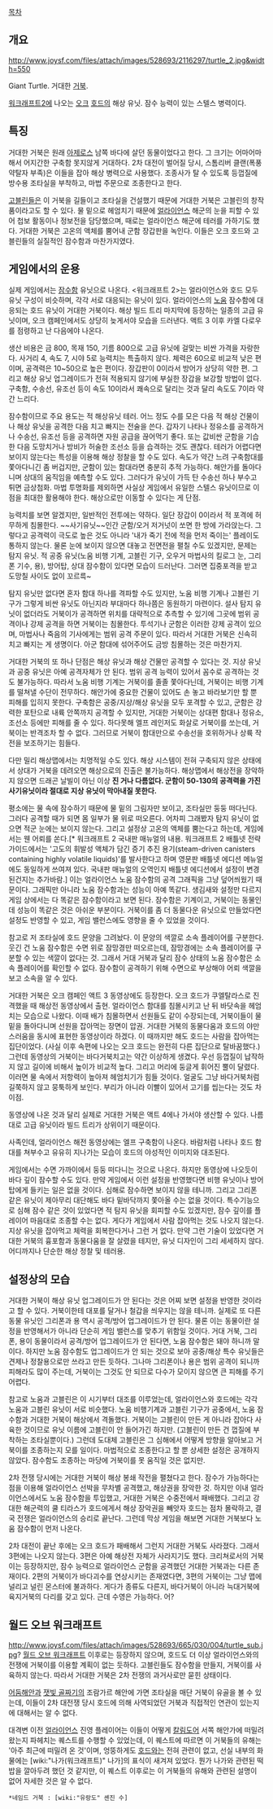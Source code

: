 [[목차]]
== 개요 ==
http://www.joysf.com/files/attach/images/528693/2116297/turtle_2.jpg&width=550

Giant Turtle. 거대한 [[거북]].
 
[[워크래프트2]]에 나오는 [[오크]] [[호드]]의 해상 유닛. 잠수 능력이 있는 스텔스 병력이다.

== 특징 ==
거대한 거북은 원래 [[아제로스]] 남쪽 바다에 살던 동물이었다고 한다. 그 크기는 어마어마해서 어지간한 구축함 못지않게 거대하다. 2차 대전이 벌어질 당시, 스톰리버 클랜(폭풍약탈자 부족)은 이들을 잡아 해상 병력으로 사용했다. 조종사가 탈 수 있도록 등껍질에 방수용 조타실을 부착하고, 마법 주문으로 조종한다고 한다. 

[[고블린]]들은 이 거북을 길들이고 조타실을 건설했기 때문에 거대한 거북은 고블린의 창작품이라고도 할 수 있다. 물 밑으로 헤엄치기 때문에 [[얼라이언스]] 해군의 눈을 피할 수 있어 첩보 활동이나 정보전을 담당했으며, 때로는 얼라이언스 해군에 테러를 가하기도 했다. 거대한 거북은 고온의 액체를 뿜어내 군함 장갑판을 녹인다. 이들은 오크 호드와 고블린들의 실질적인 잠수함과 마찬가지였다.

== 게임에서의 운용 ==
실제 게임에서는 [[잠수함]] 유닛으로 나온다. <워크래프트 2>는 얼라이언스와 호드 모두 유닛 구성이 비슷하며, 각각 서로 대응되는 유닛이 있다. 얼라이언스의 [[노움]] 잠수함에 대응되는 호드 유닛이 거대한 거북이다. 해상 빌드 트리 마지막에 등장하는 일종의 고급 유닛이며, 오크 캠페인에서도 상당히 늦게서야 모습을 드러낸다. 액트 3 이후 카엘 다로우를 점령하고 난 다음에야 나온다. 

생산 비용은 금 800, 목재 150, 기름 800으로 고급 유닛에 걸맞는 비싼 가격을 자랑한다. 사거리 4, 속도 7, 시야 5로 능력치는 특출하지 않다. 체력은 60으로 비교적 낮은 편이며, 공격력은 10~50으로 높은 편이다. 장갑판이 0이라서 방어가 상당히 약한 편. 그리고 해상 유닛 업그레이드가 전혀 적용되지 않기에 부실한 장갑을 보강할 방법이 없다. 구축함, 수송선, 유조선 등이 속도 10이라서 쾌속으로 달리는 것과 달리 속도도 7이라 약간 느리다.

잠수함이므로 주요 용도는 적 해상유닛 테러. 어느 정도 수를 모은 다음 적 해상 건물이나 해상 유닛을 공격한 다음 치고 빠지는 전술을 쓴다. 갑자기 나타나 정유소를 공격하거나 수송선, 유조선 등을 공격하면 자원 공급을 끊어먹기 좋다. 또는 값비싼 군함을 기습한 다음 도망치거나 방비가 허술한 조선소 등을 습격하는 것도 괜찮다. 테러가 어렵다면 보이지 않는다는 특성을 이용해 해상 정찰을 할 수도 있다. 속도가 약간 느려 구축함대를 쫓아다니긴 좀 버겁지만, 군함이 있는 함대라면 충분히 추적 가능하다. 해안가를 돌아다니며 상대의 움직임을 예측할 수도 있다. 그러다가 유닛이 가득 탄 수송선 하나 부수고 튀면 금상첨화. 마법 투명화를 제외하면 사실상 게임에서 유일한 스텔스 유닛이므로 이 점을 최대한 활용해야 한다. 해상으로만 이동할 수 있다는 게 단점.

능력치를 보면 알겠지만, 일반적인 전투에는 약하다. 일단 장갑이 0이라서 적 포격에 허무하게 침몰한다. ~~사기유닛~~인간 군함/오거 저거넛이 쏘면 한 방에 가라앉는다. 그렇다고 공격력이 극도로 높은 것도 아니라 '내가 죽기 전에 적을 먼저 죽이는' 플레이도 통하지 않는다. 물론 눈에 보이지 않으면 대놓고 전면전을 펼칠 수도 있겠지만, 문제는 탐지 유닛. 적 공중 유닛(노움 비행 기계, 고블린 기구, 오우거 마법사의 킬로그 눈, 그리폰 기수, 용), 방어탑, 상대 잠수함이 있다면 모습이 드러난다. 그러면 집중포격을 받고 도망칠 사이도 없이 꼬르륵~

탐지 유닛만 없다면 혼자 함대 하나를 격파할 수도 있지만, 노움 비행 기계나 고블린 기구가 그렇게 비싼 유닛도 아닌지라 부대마다 하나쯤은 동원하기 마련이다. 설사 탐지 유닛이 없더라도 거북이가 공격하면 위치를 대략적으로 추측할 수 있기에 그곳에 범위 공격이나 강제 공격을 하면 거북이는 침몰한다. 투석기나 군함은 이러한 강제 공격이 있으며, 마법사나 죽음의 기사에게는 범위 공격 주문이 있다. 따라서 거대한 거북은 신속히 치고 빠지는 게 생명이다. 아군 함대에 섞어주어도 금방 침몰하는 것은 마찬가지.

거대한 거북의 또 하나 단점은 해상 유닛과 해상 건물만 공격할 수 있다는 것. 지상 유닛과 공중 유닛은 아예 공격자체가 안 된다. 범위 공격 능력이 있어서 꼼수로 공격하는 것도 불가능하다. 따라서 노움 비행 기계는 거북이를 졸졸 쫓아다닌데, 거북이는 비행 기계를 떨쳐낼 수단이 전무하다. 해안가에 중요한 건물이 있어도 손 놓고 바라보기만 할 뿐 피해를 입히지 못한다. 구축함은 공중/지상/해상 유닛을 모두 포격할 수 있고, 군함은 강력한 포탄으로 내륙 안쪽까지 공격할 수 있지만, 거대한 거북이는 상대편 함대나 정유소, 조선소 등에만 피해를 줄 수 있다. 하다못해 엘프 레인저도 화살로 거북이를 쏘는데, 거북이는 반격조차 할 수 없다. 그러므로 거북이 함대만으로 수송선을 호위하거나 상륙 작전을 보조하기는 힘들다.

다만 밀리 해상맵에서는 치명적일 수도 있다. 해상 시스템이 전혀 구축되지 않은 상태에서 상대가 거북을 데려오면 해상으로의 진출은 불가능하다. 해상맵에서 해상전을 장악하지 않으면 드래곤 날빌이 아닌 이상 '''진 거나 다름없다. 군함이 50-130의 공격력을 가진 사기유닛이라 절대로 지상 유닛이 막아내질 못한다.'''

평소에는 물 속에 잠수하기 때문에 물 밑의 그림자만 보이고, 조타실만 둥둥 떠다닌다. 그러다 공격할 때가 되면 몸 일부가 물 위로 떠오른다. 어차피 그래봤자 탐지 유닛이 없으면 적군 눈에는 보이지 않는다. 그리고 설정상 고온의 액체를 뿜는다고 하는데, 게임에서는 웬 어뢰를 쏜다.[* 워크래프트 2 국내판 매뉴얼의 내용. 워크래프트 2 배틀넷 전략 가이드에서는 '고도의 휘발성 액체가 담긴 증기 추진 용기(steam-driven canisters containing highly volatile liquids)'를 발사한다고 하며 영문판 배틀넷 에디션 메뉴얼에도 동일하게 쓰여져 있다. 국내판 매뉴얼의 오역인지 배틀넷 에디션에서 설정이 변경된건지는 추가바람.] 이는 얼라이언스 노움 잠수함의 공격 그래픽을 그냥 덮어씌웠기 때문이다. 그래픽만 아니라 노움 잠수함과는 성능이 아예 똑같다. 생김새와 설정만 다르지 게임 상에서는 다 똑같은 잠수함이라고 보면 된다. 잠수함은 기계이고, 거북이는 동물인데 성능이 똑같은 것은 아쉬운 부분이다. 거북이를 좀 더 동물다운 유닛으로 만들었다면 설정도 반영할 수 있고, 게임 밸런스에도 영향을 줄 수 있었을 것이다.

참고로 저 조타실에 호드 문양을 그려놨다. 이 문양의 색깔로 소속 플레이어를 구분한다. 웃긴 건 노움 잠수함은 수면 위로 잠망경만 떠오르는데, 잠망경에는 소속 플레이어를 구분할 수 있는 색깔이 없다는 것. 그래서 거대 거북과 달리 잠수 상태의 노움 잠수함은 소속 플레이어를 확인할 수 없다. 잠수함이 공격하기 위해 수면으로 부상해야 어뢰 색깔을 보고 소속을 알 수 있다.

거대한 거북은 오크 캠페인 액트 3 동영상에도 등장한다. 오크 호드가 쿠엘탈라스로 진격했을 때 해상전 동영상에서 출현. 얼라이언스 함대를 침몰시키고 난 뒤 바닷속을 헤엄치는 모습으로 나왔다. 이때 배가 침몰하면서 선원들도 같이 수장되는데, 거북이들이 물 밑을 돌아다니며 선원을 잡아먹는 장면이 압권. 거대한 거북의 동물다움과 호드의 야만스러움을 동시에 표현한 동영상이라 하겠다. 이 때까지만 해도 호드는 사람을 잡아먹는 집단이었다. (사실 이후 속편에 나오는 오크 호드는 완전히 다른 집단으로 탈바꿈했다.) 그런데 동영상의 거북이는 바다거북치고는 약간 이상하게 생겼다. 우선 등껍질이 납작하지 않고 길이에 비해서 높이가 비교적 높다. 그리고 머리에 둥글게 휘어진 뿔이 달렸다. 이러면 물 속에서 저항력이 높아져 헤엄치기가 힘들 것이다. 얼굴도 그냥 바다거북처럼 길쭉하지 않고 뭉툭하게 보인다. 부리가 아니라 이빨이 있어서 고기를 씹는다는 것도 차이점.

동영상에 나온 것과 달리 실제로 거대한 거북은 액트 4에나 가서야 생산할 수 있다. 나름대로 고급 유닛이라 빌드 트리가 상위이기 때문이다.

사족인데, 얼라이언스 해전 동영상에는 엘프 구축함이 나온다. 바람처럼 나타나 호드 함대를 쳐부수고 유유히 지나가는 모습이 호드의 야성적인 이미지와 대조된다.

게임에서는 수면 가까이에서 둥둥 떠다니는 것으로 나온다. 하지만 동영상에 나오듯이 바다 깊이 잠수할 수도 있다. 만약 게임에서 이런 설정을 반영했다면 비행 유닛이나 방어탑에게 들키는 일은 없을 것이다. 심해로 잠수하면 보이지 않을 테니까. 그리고 그리폰 같은 유닛이 제아무리 대단해도 바다 밑바닥까지 쫓아올 수는 없을 것이다. 특수기능으로 심해 잠수 같은 것이 있었다면 적 탐지 유닛을 회피할 수도 있겠지만, 잠수 깊이를 플레이어 마음대로 조종할 수는 없다. 게다가 게임에서 사람 잡아먹는 것도 나오지 않는다. 지상 유닛을 잡아먹고 체력을 회복한다거나 그런 거 없다. 만약 그런 기술이 있었다면 거대한 거북의 흉포함과 동물다움을 잘 살렸을 테지만, 유닛 디자인이 그리 세세하지 않다. 어디까지나 단순한 해상 정찰 및 테러용.

== 설정상의 모습 ==
거대한 거북이 해상 유닛 업그레이드가 안 된다는 것은 어찌 보면 설정을 반영한 것이라고 할 수 있다. 거북이한테 대포를 달거나 철갑을 씌우지는 않을 테니까. 실제로 또 다른 동물 유닛인 그리폰과 용 역시 공격/방어 업그레이드가 안 된다. 물론 이는 동물이란 설정을 반영해서가 아니라 단순히 게임 밸런스를 맞추기 위함일 것이다. 거대 거북, 그리폰, 용이 동물이라서 공격/방어 업그레이드가 안 된다면, 노움 잠수함은 돼야 하니까 말이다. 하지만 노움 잠수함도 업그레이드가 안 되는 것으로 보아 공중/해상 특수 유닛들은 견제나 정찰용으로만 쓰라고 만든 듯하다. 그나마 그리폰이나 용은 범위 공격이 되니까 피해라도 많이 주는데, 거북이는 그것도 안 되므로 다수가 모이지 않으면 큰 피해를 주기 어렵다.

참고로 노움과 고블린은 이 시기부터 대조를 이루었는데, 얼라이언스와 호드에는 각각 노움과 고블린 유닛이 서로 비슷했다. 노움 비행기계과 고블린 기구가 공중에서, 노움 잠수함과 거대한 거북이 해상에서 격돌했다. 거북이는 고블린이 만든 게 아니라 잡아다 사육한 것이므로 유닛 이름에 고블린이 안 들어가긴 하지만. (고블린이 만든 건 껍질에 부착하는 조타실뿐이다.) 그런데 도대체 고블린은 그 심해에서 어떻게 방향을 알아보고 거북이를 조종하는지 모를 일이다. 마법적으로 조종한다고 할 뿐 상세한 설정은 공개하지 않았다. 잠수함도 조종하는 마당에 거북이를 못 움직일 것은 없지만.

2차 전쟁 당시에는 거대한 거북이 해상 봉쇄 작전을 펼쳤다고 한다. 잠수가 가능하다는 점을 이용해 얼라이언스 선박을 무차별 공격했고, 해상권을 장악한 것. 하지만 이내 얼라이언스에서도 노움 잠수함을 투입했고, 거대한 거북은 수중전에서 패배했다. 그리고 강대한 해군력의 쿨 티라스가 호드에게서 해상 장악권을 빼앗자 호드는 점차 몰락하고, 결국 전쟁은 얼라이언스의 승리로 끝난다. 그런데 막상 게임을 해보면 거대한 거북보다 노움 잠수함이 먼저 나온다.

2차 대전이 끝난 후에는 오크 호드가 패배해서 그런지 거대한 거북도 사라졌다. 그래서 3편에는 나오지 않는다. 3편은 아예 해상전 자체가 사라지기도 했다. 크리쳐로서의 거북이는 등장하지만, 잠수 능력으로 얼라이언스 군함을 공격했던 거대한 거북과는 다른 존재이다. 2편의 거북이가 바다괴수를 연상시키는 존재였다면, 3편의 거북이는 그냥 맵에 널리고 널린 몬스터에 불과하다. 게다가 종류도 다른지, 바다거북이 아니라 늑대거북에 육지거북의 다리를 갖고 있다. 근데 수영은 가능하다. 어?

== 월드 오브 워크래프트 ==
http://www.joysf.com/files/attach/images/528693/665/030/004/turtle_sub.jpg?
[[월드 오브 워크래프트]] 이후로는 등장하지 않으며, 호드도 더 이상 얼라이언스와의 전쟁에 거북이를 이용할 계획이 없는 듯하다. 고블린들도 잠수함을 만들지, 거북이를 사육하지 않는다. 따라서 거대한 거북은 2차 전쟁의 과거사로만 묻힌 상태이다. 

[[어둠해안]]과 [[잿빛 골짜기]]의 조람가르 해안에 가면 조타실을 매단 거북이 유골을 볼 수 있는데, 이들이 2차 대전쟁 당시 호드에 의해 사역되었던 거북과 직접적인 연관이 있는지에 대해서는 알 수 없다. 

대격변 이전 [[얼라이언스]] 진영 플레이어는 이들이 어떻게 [[칼림도어]] 서쪽 해안가에 떠밀려 왔는지 파헤치는 퀘스트를 수행할 수 있었는데, 이 퀘스트에 따르면 이 거북들의 유해는 '아주 최근에 떠밀려 온 것'이며, 엉뚱하게도 [[호드]]와는 전혀 관련이 없고, 선실 내부의 화물에는 [wiki:"나가(워크래프트)" 나가]의 표식이 새겨져 있었다. 뭔가 나가와 관련된 떡밥을 깔아두려 했던 것 같지만, 이 퀘스트 이후로는 이 거북들의 유해와 관련된 설명이 없어 자세한 것은 알 수 없다.

 *네임드 거북 : [wiki:"유랑도" 셴진 수]
